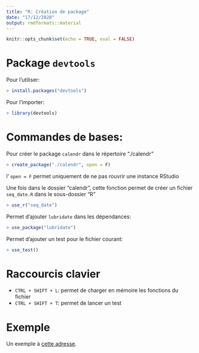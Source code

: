 ```yaml
---
title: "R: Création de package"
date: "17/12/2020"
output: rmdformats::material
---
```


```r
knitr::opts_chunk$set(echo = TRUE, eval = FALSE)
```

# Package `devtools`

Pour l'utiliser:
```r
> install.packages("devtools")
```

Pour l'importer:
```r
> library(devtools)
```

# Commandes de bases:

Pour créer le package `calendr` dans le répertoire "./calendr"
```r
> create_package("./calendr", open = F)
```

l' `open = F` permet uniquement de ne pas rouvrir une instance RStudio

Une fois dans le dossier "calendr", cette fonction permet de créer un fichier `seq_date.R` dans le sous-dossier "R"
```r
> use_r("seq_date")
```

Permet d'ajouter `lubridate` dans les dépendances:
```r
> use_package("lubridate")
```

Permet d'ajouter un test pour le fichier courant:
```r
> use_test()
```

# Raccourcis clavier

* `CTRL + SHIFT + L`: permet de charger en mémoire les fonctions du fichier
* `CTRL + SHIFT + T`: permet de lancer un test

# Exemple

Un exemple à [cette adresse](https://github.com/RADS-project/learning/tree/main/exemples/calendr).
